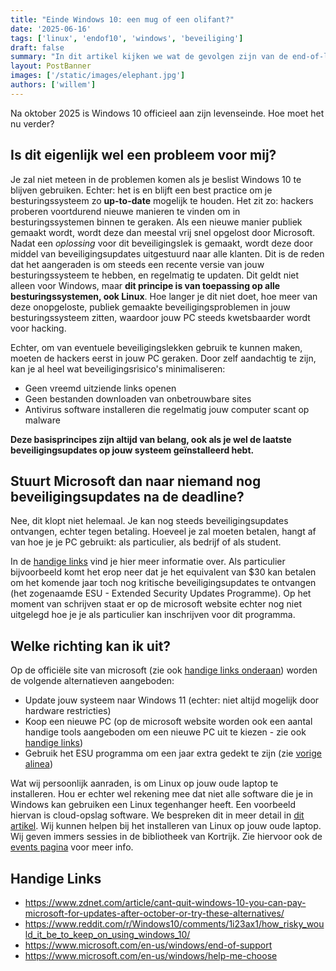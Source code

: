 ```yaml
---
title: "Einde Windows 10: een mug of een olifant?"
date: '2025-06-16'
tags: ['linux', 'endof10', 'windows', 'beveiliging']
draft: false
summary: "In dit artikel kijken we wat de gevolgen zijn van de end-of-life van windows 10"
layout: PostBanner
images: ['/static/images/elephant.jpg']
authors: ['willem']
---
```


Na oktober 2025 is Windows 10 officieel aan zijn levenseinde. Hoe moet het nu
verder?

## Is dit eigenlijk wel een probleem voor mij?

Je zal niet meteen in de problemen komen als je beslist Windows 10 te blijven
gebruiken. Echter: het is en blijft een best practice om je besturingssysteem zo
**up-to-date** mogelijk te houden. Het zit zo: hackers proberen voortdurend
nieuwe manieren te vinden om in besturingssystemen binnen te geraken. Als een
nieuwe manier publiek gemaakt wordt, wordt deze dan meestal vrij snel opgelost
door Microsoft. Nadat een _oplossing_ voor dit beveiligingslek is gemaakt, wordt
deze door middel van beveiligingsupdates uitgestuurd naar alle klanten. Dit is
de reden dat het aangeraden is om steeds een recente versie van jouw
besturingssysteem te hebben, en regelmatig te updaten. Dit geldt niet alleen
voor Windows, maar **dit principe is van toepassing op alle besturingssystemen,
ook Linux**. Hoe langer je dit niet doet, hoe meer van deze onopgeloste, publiek
gemaakte beveiligingsproblemen in jouw besturingssysteem zitten, waardoor jouw
PC steeds kwetsbaarder wordt voor hacking.

Echter, om van eventuele beveiligingslekken gebruik te kunnen maken, moeten de
hackers eerst in jouw PC geraken. Door zelf aandachtig te zijn, kan je al heel
wat beveiligingsrisico's minimaliseren:

- Geen vreemd uitziende links openen
- Geen bestanden downloaden van onbetrouwbare sites
- Antivirus software installeren die regelmatig jouw computer scant op malware

**Deze basisprincipes zijn altijd van belang, ook als je wel de laatste
beveiligingsupdates op jouw systeem geïnstalleerd hebt.**

## Stuurt Microsoft dan naar niemand nog beveiligingsupdates na de deadline?

Nee, dit klopt niet helemaal. Je kan nog steeds beveiligingsupdates ontvangen,
echter tegen betaling. Hoeveel je zal moeten betalen, hangt af van hoe je je PC
gebruikt: als particulier, als bedrijf of als student.

In de [handige links](#handige-links) vind je hier meer informatie over. Als
particulier bijvoorbeeld komt het erop neer dat je het equivalent van $30 kan
betalen om het komende jaar toch nog kritische beveiligingsupdates te ontvangen
(het zogenaamde ESU - Extended Security Updates Programme). Op het moment van
schrijven staat er op de microsoft website echter nog niet uitgelegd hoe je je
als particulier kan inschrijven voor dit programma.

## Welke richting kan ik uit?

Op de officiële site van microsoft (zie ook
[handige links onderaan](#handige-links)) worden de volgende alternatieven
aangeboden:

- Update jouw systeem naar Windows 11 (echter: niet altijd mogelijk door
  hardware restricties)
- Koop een nieuwe PC (op de microsoft website worden ook een aantal handige
  tools aangeboden om een nieuwe PC uit te kiezen - zie ook
  [handige links](#handige-links))
- Gebruik het ESU programma om een jaar extra gedekt te zijn (zie
  [vorige alinea](#stuurt-microsoft-dan-naar-niemand-nog-beveiligingsupdates-na-de-deadline))

Wat wij persoonlijk aanraden, is om Linux op jouw oude laptop te installeren.
Hou er echter wel rekening mee dat niet alle software die je in Windows kan
gebruiken een Linux tegenhanger heeft. Een voorbeeld hiervan is cloud-opslag
software. We bespreken dit in meer detail in [dit artikel](./linux-en-backups).
Wij kunnen helpen bij het installeren van Linux op jouw oude laptop. Wij geven
immers sessies in de bibliotheek van Kortrijk. Zie hiervoor ook de
[events pagina](/events) voor meer info.

## Handige Links

- https://www.zdnet.com/article/cant-quit-windows-10-you-can-pay-microsoft-for-updates-after-october-or-try-these-alternatives/
- https://www.reddit.com/r/Windows10/comments/1i23ax1/how_risky_would_it_be_to_keep_on_using_windows_10/
- https://www.microsoft.com/en-us/windows/end-of-support
- https://www.microsoft.com/en-us/windows/help-me-choose
